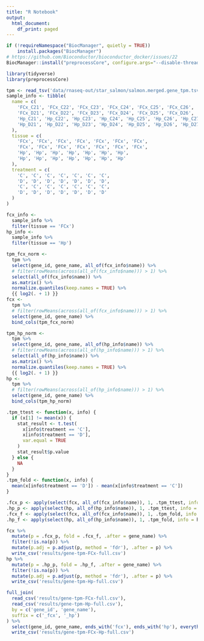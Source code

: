 ```yaml
---
title: "R Notebook"
output:
  html_document:
    df_print: paged
---
```


```r
if (!requireNamespace("BiocManager", quietly = TRUE))
    install.packages("BiocManager")
# https://github.com/Bioconductor/bioconductor_docker/issues/22
BiocManager::install("preprocessCore", configure.args="--disable-threading")
```

```r
library(tidyverse)
library(preprocessCore)
```

```r
tpm <- read_tsv('data/rnaseq-out/star_salmon/salmon.merged.gene_tpm.tsv')
sample_info <- tibble(
  name = c(
    'FCx_C21', 'FCx_C22', 'FCx_C23', 'FCx_C24', 'FCx_C25', 'FCx_C26', 'FCx_C27',
    'FCx_D21', 'FCx_D22', 'FCx_D23', 'FCx_D24', 'FCx_D25', 'FCx_D26', 'FCx_D27',
    'Hp_C21', 'Hp_C22', 'Hp_C23', 'Hp_C24', 'Hp_C25', 'Hp_C26', 'Hp_C27',
    'Hp_D21', 'Hp_D22', 'Hp_D23', 'Hp_D24', 'Hp_D25', 'Hp_D26', 'Hp_D27'
  ),
  tissue = c(
    'FCx', 'FCx', 'FCx', 'FCx', 'FCx', 'FCx', 'FCx',
    'FCx', 'FCx', 'FCx', 'FCx', 'FCx', 'FCx', 'FCx',
    'Hp', 'Hp', 'Hp', 'Hp', 'Hp', 'Hp', 'Hp',
    'Hp', 'Hp', 'Hp', 'Hp', 'Hp', 'Hp', 'Hp'
  ),
  treatment = c(
    'C', 'C', 'C', 'C', 'C', 'C', 'C',
    'D', 'D', 'D', 'D', 'D', 'D', 'D',
    'C', 'C', 'C', 'C', 'C', 'C', 'C',
    'D', 'D', 'D', 'D', 'D', 'D', 'D'
  )
)
```

```r
fcx_info <-
  sample_info %>%
  filter(tissue == 'FCx')
hp_info <-
  sample_info %>%
  filter(tissue == 'Hp')

tpm_fcx_norm <-
  tpm %>%
  select(gene_id, gene_name, all_of(fcx_info$name)) %>%
  # filter(rowMeans(across(all_of(fcx_info$name))) > 1) %>%
  select(all_of(fcx_info$name)) %>%
  as.matrix() %>%
  normalize.quantiles(keep.names = TRUE) %>%
  {{ log2(. + 1) }}
fcx <-
  tpm %>%
  # filter(rowMeans(across(all_of(fcx_info$name))) > 1) %>%
  select(gene_id, gene_name) %>%
  bind_cols(tpm_fcx_norm)

tpm_hp_norm <-
  tpm %>%
  select(gene_id, gene_name, all_of(hp_info$name)) %>%
  # filter(rowMeans(across(all_of(hp_info$name))) > 1) %>%
  select(all_of(hp_info$name)) %>%
  as.matrix() %>%
  normalize.quantiles(keep.names = TRUE) %>%
  {{ log2(. + 1) }}
hp <-
  tpm %>%
  # filter(rowMeans(across(all_of(hp_info$name))) > 1) %>%
  select(gene_id, gene_name) %>%
  bind_cols(tpm_hp_norm)
```

```r
.tpm_ttest <- function(x, info) {
  if (x[1] != mean(x)) {
    stat_result <- t.test(
      x[info$treatment == 'C'],
      x[info$treatment == 'D'],
      var.equal = TRUE
    )
    stat_result$p.value
  } else {
    NA
  }
}
.tpm_fold <- function(x, info) {
  mean(x[info$treatment == 'D']) - mean(x[info$treatment == 'C'])
}

.fcx_p <- apply(select(fcx, all_of(fcx_info$name)), 1, .tpm_ttest, info = fcx_info)
.hp_p <- apply(select(hp, all_of(hp_info$name)), 1, .tpm_ttest, info = hp_info)
.fcx_f <- apply(select(fcx, all_of(fcx_info$name)), 1, .tpm_fold, info = fcx_info)
.hp_f <- apply(select(hp, all_of(hp_info$name)), 1, .tpm_fold, info = hp_info)

fcx %>%
  mutate(p = .fcx_p, fold = .fcx_f, .after = gene_name) %>%
  filter(!is.na(p)) %>%
  mutate(p.adj = p.adjust(p, method = 'fdr'), .after = p) %>%
  write_csv('results/gene-tpm-FCx-full.csv')
hp %>%
  mutate(p = .hp_p, fold = .hp_f, .after = gene_name) %>%
  filter(!is.na(p)) %>%
  mutate(p.adj = p.adjust(p, method = 'fdr'), .after = p) %>%
  write_csv('results/gene-tpm-Hp-full.csv')

full_join(
  read_csv('results/gene-tpm-FCx-full.csv'),
  read_csv('results/gene-tpm-Hp-full.csv'),
  by = c('gene_id', 'gene_name'),
  suffix = c('_fcx', '_hp')
) %>%
  select(gene_id, gene_name, ends_with('fcx'), ends_with('hp'), everything()) %>%
  write_csv('results/gene-tpm-FCx-Hp-full.csv')
```

